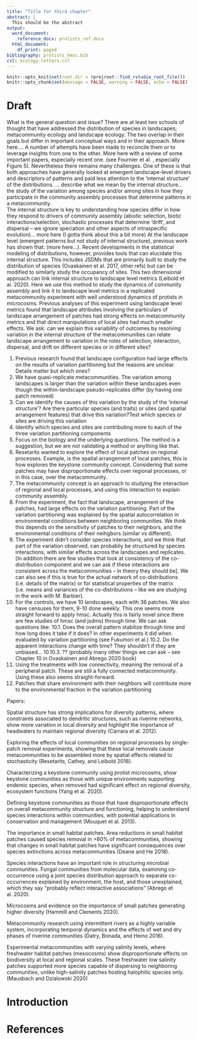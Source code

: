 ```yaml
---
title: "Title for third chapter"
abstract: |
  This should be the abstract
output:
  word_document:
    reference_docx: protists_ref.docx
  html_document:
    df_print: paged
bibliography: protists_hmsc.bib
csl: ecology-letters.csl
---
```


```r
knitr::opts_knit$set(root.dir = rprojroot::find_rstudio_root_file())
knitr::opts_chunk$set(message = FALSE, warning = FALSE, echo = FALSE)
```



\newpage
# Draft 

What is the general question and issue?
There are at least two schools of thought that have addressed the distribution of species in landscapes; metacommunity ecology and landscape ecology.  The two overlap in their goals but differ in important conceptual ways and in their approach.   More here….
A number of attempts have been made to reconcile them or to leverage insights from one to the other.  More here with a review of some important papers, especially recent one.  (see Fournier et al. , especially Figure 5).
Nevertheless there remains many challenges.  One of these is that both approaches have generally looked at emergent landscape-level drivers and descriptors of patterns and paid less attention to the ‘internal structure’ of the distributions.   … describe what we mean by the internal structure… the study of the variation among species and/or among sites in how they participate in the community assembly processes that determine patterns in a metacommunity.  
The internal structure is key to understanding how species differ in how they respond to drivers of community assembly (abiotic selection, biotic interactions/selection, stochastic processes that determine ‘drift’, and dispersal – we ignore speciation and other aspects of intraspecific evolution)… more here (I gotta think about this a bit more)
At the landscape level (emergent patterns but not study of internal structure), previous work has shown that: (more here…).
Recent developments in the statistical modeling of distributions, however, provides tools that can elucidate this internal structure.  This includes JSDMs that are primarily built to study the distribution of species (Ovaskainen et al. 2017, other refs) but can be modified to similarly study the occupancy of sites.  This two dimensional approach can link internal structure to landscape level metrics (Leibold et al. 2020).
Here we use this method to study the dynamics of community assembly and link it to landscape level metrics in a replicated metacommunity experiment with well understood dynamics of protists in microcosms.   Previous analyses of this experiment using landscape level metrics found that landscape attributes involving the particulars of landscape arrangement of patches had strong effects on metacommunity metrics and that direct manipulations of local sites had much smaller effects.  We ask: can we explain this variability of outcomes by resolving variation in the internal structure of the metacommunities can relate landscape arrangement to variation in the roles of selection, interaction, dispersal, and drift on different species or in different sites?

1.	Previous research found that landscape configuration had large effects on the results of variation partitioning but the reasons are unclear.  Details matter but which ones?
2.	We have quasi-replicate metacommunities.  The variation among landscapes is larger than the variation within these landscapes even though the within-landscape pseudo-replicates differ (by having one patch removed)
3.	Can we identify the causes of this variation by the study of the ‘internal structure’?  Are there particular species (and traits) or sites (and spatial arrangement features) that drive this variation?Test which species or sites are driving this variation
4.	Identify which species and sites are contributing more to each of the three variation partitioning components
5.	Focus on the biology and the underlying questions. The method is a suggestion, but we are not validating a method or anything like that.
6.	Resetarits wanted to explore the effect of local patches on regional processes. Example, is the spatial arrangement of local patches, this is how explores the keystone community concept. Considering that some patches may have disproportionate effects over regional processes, or in this case, over the metacommunity. 
7.	The metacommunity concept is an approach to studying the interaction of regional and local processes, and using this interaction to explain community assembly. 
8.	From the experiment, the fact that landscape, arrangement of the patches, had large effects on the variation partitioning. Part of the variation partitioning was explained by the spatial autocorrelation in environmental conditions between neighboring communities. We think this depends on the sensitivity of patches to their neighbors, and the environmental conditions of their neihgbors (similar vs different).
9.	The experiment didn’t consider species interactions, and we think that part of the variation observed, can probabliy be structured by species interactions, with similar effects across the landscapes and replicates. [In addition there are few studies that look at consistency of the co-distribution component and we can ask if these interactions are consistent across the metacommunities – in theory they should be].  We can also see if this is true for the actual network of co-distributions (i.e. details of the matrix) or for statistical properties of the matrix (i.e. means and variances of the co-distributions – like we are studying in the work with M. Barbier).
10.	For the controls, we have 10 landscapes, each with 36 patches. We also have censuses for them, 9-10 done weekly. This one seems more straight forward to apply hmsc.  Actually this is fairly novel since there are few studies of hmsc (and jsdms) through time.  We can ask questions like:
10.1.	Does the overall pattern stabilize through time and how long does it take if it does? In other experiments it did when evaluated by variation partitioning (see Fukumori et al.)
10.2.	Do the apparent interactions change with time?  They shouldn’t if they are unbiased…
10.10.3.	?? (probably many other things we can ask – see Chapter 10 in Ovaskainen and Abrego 2020 book)
11.	Using the treatments with low connectivity, meaning the removal of a peripheral patch. These are still a fully connected metacommunity. Using these also seems straight-forward. 
12.	Patches that share environment with their neighbors will contribute more to the environmental fraction in the variation partitioning

Papers:

Spatial structure has strong implications for diversity patterns, where constraints associated to dendritic structures, such as riverine networks, show more variation in local diversity and highlight the importance of headwaters to maintain regional diversity (Carrara et al. 2012).  

Exploring the effects of local communities on regional processes by single-patch removal experiments, showing that these local removals cause metacommunities to be assembled more by spatial effects related to stochasticity (Resetarits, Cathey, and Leibold 2018).  

Characterizing a keystone community using protist microcosms, show keystone communities as those with unique environments supporting endemic species, when removed had significant effect on regional diversity, ecosystem functions (Yang et al. 2020).  

Defining keystone communities as those that have disproportionate effects on overall metacommunity structure and functioning, helping to understand species interactions within communities, with potential applications in conservation and management  (Mouquet et al. 2013).  

The importance in small habitat patches. Area reductions in small habitat patches caused species removal in >80% of metacommunities, showing that changes in small habitat patches have significant consequences over species extinctions across metacommunities (Deane and He 2018).  

Species interactions have an important role in structuring microbial communities. Fungal communities from molecular data, examining co-occurrence using a joint species distribution approach to separate co-occurrences explained by environment, the host, and those unexplained, which they say “probably reflect interactive associations” (Abrego et al. 2020).  

Microcosms and evidence on the importance of small patches generating higher diversity (Hammill and Clements 2020).  

Metacommunity research using intermittent rivers as a highly variable system, incorporating temporal dynamics and the effects of wet and dry phases of riverine communities (Datry, Bonada, and Heino 2016).  

Experimental metacommunities with varying salinity levels, where freshwater habitat patches (mesocosms) show disproportionate effects on biodiversity at local and regional scales. These freshwater low salinity patches supported more species capable of dispersing to neighboring communities, unlike high-salinity patches hosting halophilic species only. (Mausbach and Dzialowski 2020)  




# Introduction 


# References






